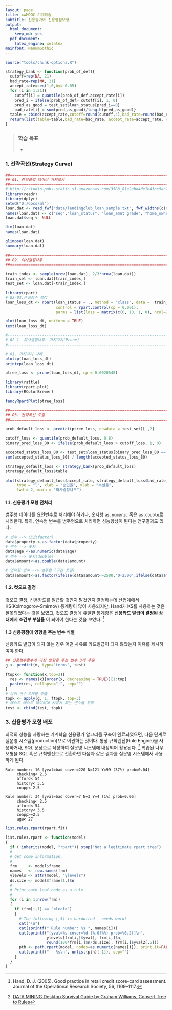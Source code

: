 ```yaml
---
layout: page
title: xwMOOC 기계학습
subtitle: 신용평가와 신용평점모형
output:
  html_document: 
    keep_md: yes
  pdf_document:
    latex_engine: xelatex
mainfont: NanumGothic
---
```

 
``` r
source("tools/chunk-options.R")

strategy_bank <- function(prob_of_def){
  cutoff=rep(NA, 21)
  bad_rate=rep(NA, 21)
  accept_rate=seq(1,0,by=-0.05)
  for (i in 1:21){
    cutoff[i] = quantile(prob_of_def,accept_rate[i])
    pred_i = ifelse(prob_of_def> cutoff[i], 1, 0)
    pred_as_good = test_set$loan_status[pred_i==0]
    bad_rate[i] = sum(pred_as_good)/length(pred_as_good)}
  table = cbind(accept_rate,cutoff=round(cutoff,4),bad_rate=round(bad_rate,4))
  return(list(table=table,bad_rate=bad_rate, accept_rate=accept_rate, cutoff=cutoff))
}


```

> ### 학습 목표 {.getready}
>
> * 


### 1. 전략곡선(Strategy Curve)

``` r
##=====================================================================
## 01. 렌딩클럽 데이터 가져오기
##=====================================================================
# http://rstudio-pubs-static.s3.amazonaws.com/3588_81e2ebd4de1b41bc9ac2f29f5f7dab2e.html
library(readr)
library(dplyr)
setwd("D:/docs/ml")
loan.dat <- read_fwf("data/lendingclub_loan_sample.txt", fwf_widths(c(6,11,10,6,15,11,4,8,8)), skip=1)
names(loan.dat) <- c("seq","loan_status", "loan_amnt grade", "home_ownership", "annual_inc", "age", "emp_cat", "ir_cat")
loan.dat$seq <- NULL

dim(loan.dat)
names(loan.dat)

glimpse(loan.dat)
summary(loan.dat)

##=====================================================================
## 02. 의사결정나무
##=====================================================================

train_index <- sample(nrow(loan.dat), 2/3*nrow(loan.dat))
train_set <- loan.dat[train_index,]
test_set <- loan.dat[-train_index,]

library(rpart)
# 02-03.손실함수 설정
loan_loss_dt <- rpart(loan_status ~ ., method = "class", data =  train_set, 
                      control = rpart.control(cp = 0.001),
                      parms = list(loss = matrix(c(0, 10, 1, 0), ncol=2)))

plot(loan_loss_dt, uniform = TRUE)
text(loan_loss_dt)

#---------------------------------------------------------------------
# 02-1. 의사결정나무: 가지치기(Prune)
#---------------------------------------------------------------------

# 01. 가지치기 사례
plotcp(loan_loss_dt)
printcp(loan_loss_dt)

ptree_loss <- prune(loan_loss_dt, cp = 0.0020548)

library(rattle)
library(rpart.plot)
library(RColorBrewer)

fancyRpartPlot(ptree_loss)

##=====================================================================
## 03. 전략곡선 도출
##=====================================================================

prob_default_loss <- predict(ptree_loss, newdata = test_set)[ ,2]

cutoff_loss <- quantile(prob_default_loss, 0.8)  
binary_pred_loss_80 <- ifelse(prob_default_loss > cutoff_loss, 1, 0)

accepted_status_loss_80 <- test_set$loan_status[binary_pred_loss_80 == 0]
sum(accepted_status_loss_80) / length(accepted_status_loss_80)

strategy_default_loss <- strategy_bank(prob_default_loss)
strategy_default_loss$table

plot(strategy_default_loss$accept_rate, strategy_default_loss$bad_rate, 
     type = "l", xlab = "승인율", ylab = "부실율", 
     lwd = 2, main = "의사결정나무")
```     


#### 1.1. 신용평가 모형 전처리

범주형 데이터를 요인변수로 처리해야 하거나, 숫자형 `as.numeric` 혹은 `as.double`로 처리한다. 특히, 연속형 변수를 범주형으로 처리하면 성능향상이 된다는 연구결과도 있다.

```r
# 변수 --> 요인(factor)
data$property <-as.factor(data$property)
# 변수 --> 숫자
data$age <-as.numeric(data$age)
# 변수 --> 숫자(double)
data$amount<-as.double(data$amount)

# 연속형 변수 --> 범주형 (구간 쪼갬)
data$amount<-as.factor(ifelse(data$amount<=2500,'0-2500',ifelse(data$amount<=5000,'2600-5000','5000+')))
```


#### 1.2. 컷오프 결정

컷오프 결정, 신용카드를 발급할 것인지 말것인지 결정하는데 산업계에서 KS(Kolmogorov-Smirnov) 통계량이 많이 사용되지만, Hand가 KS를 사용하는 것은 잘못되었다는 것을 보였고, 컷오프 결정에 유일한 통계량은 **신용카드 발급이 결정된 상태에서 조건부 부실율** 이 되어야 한다는 것을 보였다. [^hand-2005]

[^hand-2005]: Hand, D. J. (2005). Good practice in retail credit score-card assessment. Journal of the Operational Research Society, 56, 1109–1117.

#### 1.3 신용평점에 영향을 주는 변수 식별

신용카드 발급이 되지 않는 경우 어떤 사유로 카드발급이 되지 않았는지 이유를 제시하여야 한다.


```r
## 신용점수함수에 가장 영향을 주는 변수 3개 추출
g <- predict(m, type='terms', test)

ftopk<- function(x,top=3){
  res <- names(x)[order(x, decreasing = TRUE)][1:top]
  paste(res, collapse=";", sep="")
}
# 상위 변수 3개를 추출
topk <- apply(g, 1, ftopk, top=3)
# 테스트 테스트 데이터에 사유가 되는 변수를 부착
test <- cbind(test, topk)
```


### 3. 신용평가 모형 배포 

최적의 성능을 자랑하는 기계학습 신용평가 알고리듬 구축이 완료되었으면, 다음 단계로 실운영 시스템(production)으로 이관하는 것이다. 통상 규칙엔진(Rule Engine)을 사용하거나, SQL 문장으로 작성하여 실운영 시스템에 내장되어 활용된다. [^convert-tree-to-rules]
학습된 나무모형을 SQL 혹은 규칙엔진으로 전환하면 다음과 같은 결과를 실운영 시스템에서 사용하게 된다.

~~~ {.output}
Rule number: 16 [yval=bad cover=220 N=121 Y=99 (37%) prob=0.04]
     checking< 2.5
     afford< 54
     history< 3.5
     coapp< 2.5

Rule number: 34 [yval=bad cover=7 N=3 Y=4 (1%) prob=0.06]
     checking< 2.5
     afford< 54
     history< 3.5
     coapp>=2.5
     age< 27
~~~


[^convert-tree-to-rules]: [DATA MINING Desktop Survival Guide by Graham Williams, Convert Tree to Rules](http://www.togaware.com/datamining/survivor/Convert_Tree.html)


```r

list.rules.rpart(rpart.fit)

list.rules.rpart <- function(model)
{
  if (!inherits(model, "rpart")) stop("Not a legitimate rpart tree")
  #
  # Get some information.
  #
  frm     <- model$frame
  names   <- row.names(frm)
  ylevels <- attr(model, "ylevels")
  ds.size <- model$frame[1,]$n
  #
  # Print each leaf node as a rule.
  #
  for (i in 1:nrow(frm))
  {
    if (frm[i,1] == "<leaf>")
    {
      # The following [,5] is hardwired - needs work!
      cat("\n")
      cat(sprintf(" Rule number: %s ", names[i]))
      cat(sprintf("[yval=%s cover=%d (%.0f%%) prob=%0.2f]\n",
                  ylevels[frm[i,]$yval], frm[i,]$n,
                  round(100*frm[i,]$n/ds.size), frm[i,]$yval2[,5]))
      pth <- path.rpart(model, nodes=as.numeric(names[i]), print.it=FALSE)
      cat(sprintf("   %s\n", unlist(pth)[-1]), sep="")
    }
  }
}
```

